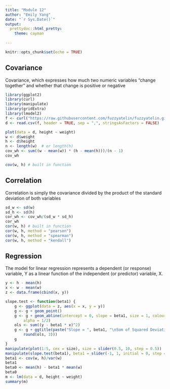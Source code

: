 ```yaml
---
title: "Module 12"
author: "Emily Yang"
date: "`r Sys.Date()`"
output: 
  prettydoc::html_pretty:
    theme: cayman
    
---
```


```r
knitr::opts_chunk$set(echo = TRUE)
```
## Covariance
Covariance, which expresses how much two numeric variables “change together” and whether that change is positive or negative
```r
library(ggplot2)
library(curl)
library(manipulate)
library(gridExtra)
library(lmodel2)
f <- curl("https://raw.githubusercontent.com/fuzzyatelin/fuzzyatelin.github.io/master/AN588_Fall23/zombies.csv")
d <- read.csv(f, header = TRUE, sep = ",", stringsAsFactors = FALSE)

plot(data = d, height ~ weight)
w <- d$weight
h <- d$height
n <- length(w)  # or length(h)
cov_wh <- sum((w - mean(w)) * (h - mean(h)))/(n - 1)
cov_wh

cov(w, h) # built in function
```
## Correlation

Correlation is simply the covariance divided by the product of the standard deviation of both variables

```r
sd_w <- sd(w)
sd_h <- sd(h)
cor_wh <- cov_wh/(sd_w * sd_h)
cor_wh
cor(w, h) # built in function
cor(w, h, method = "pearson")
cor(w, h, method = "spearman")
cor(w, h, method = "kendall")
```
## Regression
The model for linear regression represents a dependent (or response) variable, Y
 as a linear function of the independent (or predictor) variable, X. 
 
```r
y <- h - mean(h)
x <- w - mean(w)
z <- data.frame(cbind(x, y))

slope.test <- function(beta1) {
    g <- ggplot(data = z, aes(x = x, y = y))
    g <- g + geom_point()
    g <- g + geom_abline(intercept = 0, slope = beta1, size = 1, colour = "blue",
        alpha = 1/2)
    ols <- sum((y - beta1 * x)^2)
    g <- g + ggtitle(paste("Slope = ", beta1, "\nSum of Squared Deviations = ",
        round(ols, 3)))
    g
}
manipulate(plot(1:5, cex = size), size = slider(0.5, 10, step = 0.5))  #priming the interface
manipulate(slope.test(beta1), beta1 = slider(-1, 1, initial = 0, step = 0.005))
beta1 <- cov(w, h)/var(w)
beta1
beta0 <- mean(h) - beta1 * mean(w)
beta0
m <- lm(data = d, height ~ weight)
summary(m)
```